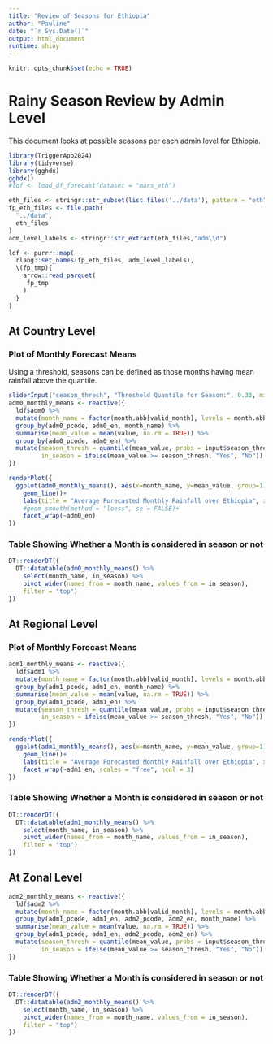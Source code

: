 ```yaml
---
title: "Review of Seasons for Ethiopia"
author: "Pauline"
date: "`r Sys.Date()`"
output: html_document
runtime: shiny
---
```


```r
knitr::opts_chunk$set(echo = TRUE)
```

# Rainy Season Review by Admin Level

This document looks at possible seasons per each admin level for Ethiopia.

```r
library(TriggerApp2024)
library(tidyverse)
library(gghdx)
gghdx()
#ldf <- load_df_forecast(dataset = "mars_eth")
```

```r
eth_files <- stringr::str_subset(list.files('../data'), pattern = "eth")
fp_eth_files <- file.path(
  "../data",
  eth_files
)
adm_level_labels <- stringr::str_extract(eth_files,"adm\\d")

ldf <- purrr::map(
  rlang::set_names(fp_eth_files, adm_level_labels),
  \(fp_tmp){
    arrow::read_parquet(
     fp_tmp
    )
  }
)

```

## At Country Level

### Plot of Monthly Forecast Means

Using a threshold, seasons can be defined as those months having mean rainfall above the quantile.

```r
sliderInput("season_thresh", "Threshold Quantile for Season:", 0.33, min = 0, max = 1)
adm0_monthly_means <- reactive({
  ldf$adm0 %>%
  mutate(month_name = factor(month.abb[valid_month], levels = month.abb)) %>%
  group_by(adm0_pcode, adm0_en, month_name) %>%
  summarise(mean_value = mean(value, na.rm = TRUE)) %>%
  group_by(adm0_pcode, adm0_en) %>%
  mutate(season_thresh = quantile(mean_value, probs = input$season_thresh), 
         in_season = ifelse(mean_value >= season_thresh, "Yes", "No"))
})

renderPlot({
  ggplot(adm0_monthly_means(), aes(x=month_name, y=mean_value, group=1)) + 
    geom_line()+
    labs(title = "Average Forecasted Monthly Rainfall over Ethiopia", x = "Months", y = "Rainfall(mm)")+
    #geom_smooth(method = "loess", se = FALSE)+
    facet_wrap(~adm0_en)
})
```

### Table Showing Whether a Month is considered in season or not

```r
DT::renderDT({
  DT::datatable(adm0_monthly_means() %>%
    select(month_name, in_season) %>% 
    pivot_wider(names_from = month_name, values_from = in_season), 
    filter = "top")
})
```

## At Regional Level

### Plot of Monthly Forecast Means

```r
adm1_monthly_means <- reactive({
  ldf$adm1 %>%
  mutate(month_name = factor(month.abb[valid_month], levels = month.abb)) %>%
  group_by(adm1_pcode, adm1_en, month_name) %>%
  summarise(mean_value = mean(value, na.rm = TRUE)) %>%
  group_by(adm1_pcode, adm1_en) %>%
  mutate(season_thresh = quantile(mean_value, probs = input$season_thresh), 
         in_season = ifelse(mean_value >= season_thresh, "Yes", "No"))
})

renderPlot({
  ggplot(adm1_monthly_means(), aes(x=month_name, y=mean_value, group=1)) + 
    geom_line()+
    labs(title = "Average Forecasted Monthly Rainfall over Ethiopia", x = "Months", y = "Rainfall(mm)")+
    facet_wrap(~adm1_en, scales = "free", ncol = 3)
})
```

### Table Showing Whether a Month is considered in season or not

```r
DT::renderDT({
  DT::datatable(adm1_monthly_means() %>%
    select(month_name, in_season) %>% 
    pivot_wider(names_from = month_name, values_from = in_season),
    filter = "top")
})
```

## At Zonal Level

```r
adm2_monthly_means <- reactive({
  ldf$adm2 %>%
  mutate(month_name = factor(month.abb[valid_month], levels = month.abb)) %>%
  group_by(adm1_pcode, adm1_en, adm2_pcode, adm2_en, month_name) %>%
  summarise(mean_value = mean(value, na.rm = TRUE)) %>%
  group_by(adm1_pcode, adm1_en, adm2_pcode, adm2_en) %>%
  mutate(season_thresh = quantile(mean_value, probs = input$season_thresh), 
         in_season = ifelse(mean_value >= season_thresh, "Yes", "No"))
})
```

### Table Showing Whether a Month is considered in season or not

```r
DT::renderDT({
  DT::datatable(adm2_monthly_means() %>%
    select(month_name, in_season) %>% 
    pivot_wider(names_from = month_name, values_from = in_season),
    filter = "top")
})
```
